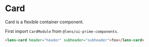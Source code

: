 
<Meta
    title={meta.title}
    component={meta.component}
    decorators={meta.decorators}
    argTypes={meta.argTypes} />

# Card

Card is a flexible container component.

<Story story={Default} />

First import `CardModule` from `@lens/ui-prime-components`.

```html
<lens-card header="header" subheader="subheader">foo</lens-card>
```

